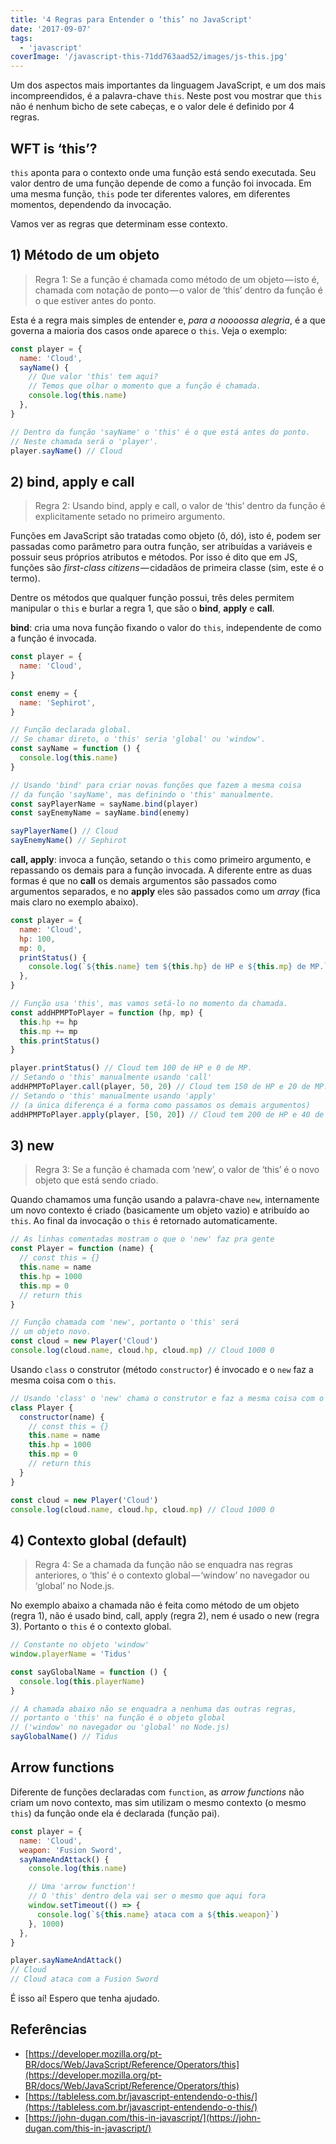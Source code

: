 ```yaml
---
title: '4 Regras para Entender o ‘this’ no JavaScript'
date: '2017-09-07'
tags:
  - 'javascript'
coverImage: '/javascript-this-71dd763aad52/images/js-this.jpg'
---
```


Um dos aspectos mais importantes da linguagem JavaScript, e um dos mais incompreendidos, é a palavra-chave `this`. Neste post vou mostrar que `this` não é nenhum bicho de sete cabeças, e o valor dele é definido por 4 regras.

<PostImage
  src="/javascript-this-71dd763aad52/images/js-this-1024x512.jpg"
  width="1024"
  height="512"
  alt=""
/>

## WFT is ‘this’?

`this` aponta para o contexto onde uma função está sendo executada. Seu valor dentro de uma função depende de como a função foi invocada. Em uma mesma função, `this` pode ter diferentes valores, em diferentes momentos, dependendo da invocação.

Vamos ver as regras que determinam esse contexto.

## 1) Método de um objeto

> Regra 1: Se a função é chamada como método de um objeto — isto é, chamada com notação de ponto — o valor de ‘this’ dentro da função é o que estiver antes do ponto.

Esta é a regra mais simples de entender e, _para a noooossa alegria_, é a que governa a maioria dos casos onde aparece o `this`. Veja o exemplo:

```javascript
const player = {
  name: 'Cloud',
  sayName() {
    // Que valor 'this' tem aqui?
    // Temos que olhar o momento que a função é chamada.
    console.log(this.name)
  },
}

// Dentro da função 'sayName' o 'this' é o que está antes do ponto.
// Neste chamada será o 'player'.
player.sayName() // Cloud
```

## 2) bind, apply e call

> Regra 2: Usando bind, apply e call, o valor de ‘this’ dentro da função é explicitamente setado no primeiro argumento.

Funções em JavaScript são tratadas como objeto (ô, dó), isto é, podem ser passadas como parâmetro para outra função, ser atribuídas a variáveis e possuir seus próprios atributos e métodos. Por isso é dito que em JS, funções são *first-class citizens* — cidadãos de primeira classe (sim, este é o termo).

Dentre os métodos que qualquer função possui, três deles permitem manipular o `this` e burlar a regra 1, que são o **bind**, **apply** e **call**.

**bind**: cria uma nova função fixando o valor do `this`, independente de como a função é invocada.

```javascript
const player = {
  name: 'Cloud',
}

const enemy = {
  name: 'Sephirot',
}

// Função declarada global.
// Se chamar direto, o 'this' seria 'global' ou 'window'.
const sayName = function () {
  console.log(this.name)
}

// Usando 'bind' para criar novas funções que fazem a mesma coisa
// da função 'sayName', mas definindo o 'this' manualmente.
const sayPlayerName = sayName.bind(player)
const sayEnemyName = sayName.bind(enemy)

sayPlayerName() // Cloud
sayEnemyName() // Sephirot
```

**call, apply**: invoca a função, setando o `this` como primeiro argumento, e repassando os demais para a função invocada. A diferente entre as duas formas é que no **call** os demais argumentos são passados como argumentos separados, e no **apply** eles são passados como um _array_ (fica mais claro no exemplo abaixo).

```javascript
const player = {
  name: 'Cloud',
  hp: 100,
  mp: 0,
  printStatus() {
    console.log(`${this.name} tem ${this.hp} de HP e ${this.mp} de MP.`)
  },
}

// Função usa 'this', mas vamos setá-lo no momento da chamada.
const addHPMPToPlayer = function (hp, mp) {
  this.hp += hp
  this.mp += mp
  this.printStatus()
}

player.printStatus() // Cloud tem 100 de HP e 0 de MP.
// Setando o 'this' manualmente usando 'call'
addHPMPToPlayer.call(player, 50, 20) // Cloud tem 150 de HP e 20 de MP.
// Setando o 'this' manualmente usando 'apply'
// (a única diferença é a forma como passamos os demais argumentos)
addHPMPToPlayer.apply(player, [50, 20]) // Cloud tem 200 de HP e 40 de MP.
```

## 3) new

> Regra 3: Se a função é chamada com ‘new’, o valor de ‘this’ é o novo objeto que está sendo criado.

Quando chamamos uma função usando a palavra-chave `new`, internamente um novo contexto é criado (basicamente um objeto vazio) e atribuído ao `this`. Ao final da invocação o `this` é retornado automaticamente.

```js
// As linhas comentadas mostram o que o 'new' faz pra gente
const Player = function (name) {
  // const this = {}
  this.name = name
  this.hp = 1000
  this.mp = 0
  // return this
}

// Função chamada com 'new', portanto o 'this' será
// um objeto novo.
const cloud = new Player('Cloud')
console.log(cloud.name, cloud.hp, cloud.mp) // Cloud 1000 0
```

Usando `class` o construtor (método `constructor`) é invocado e o `new` faz a mesma coisa com o `this`.

```javascript
// Usando 'class' o 'new' chama o construtor e faz a mesma coisa com o 'this'
class Player {
  constructor(name) {
    // const this = {}
    this.name = name
    this.hp = 1000
    this.mp = 0
    // return this
  }
}

const cloud = new Player('Cloud')
console.log(cloud.name, cloud.hp, cloud.mp) // Cloud 1000 0
```

## 4) Contexto global (default)

> Regra 4: Se a chamada da função não se enquadra nas regras anteriores, o ‘this’ é o contexto global — ‘window’ no navegador ou ‘global’ no Node.js.

No exemplo abaixo a chamada não é feita como método de um objeto (regra 1), não é usado bind, call, apply (regra 2), nem é usado o new (regra 3). Portanto o `this` é o contexto global.

```javascript
// Constante no objeto 'window'
window.playerName = 'Tidus'

const sayGlobalName = function () {
  console.log(this.playerName)
}

// A chamada abaixo não se enquadra a nenhuma das outras regras,
// portanto o 'this' na função é o objeto global
// ('window' no navegador ou 'global' no Node.js)
sayGlobalName() // Tidus
```

## Arrow functions

Diferente de funções declaradas com `function`, as _arrow functions_ não criam um novo contexto, mas sim utilizam o mesmo contexto (o mesmo `this`) da função onde ela é declarada (função pai).

```javascript
const player = {
  name: 'Cloud',
  weapon: 'Fusion Sword',
  sayNameAndAttack() {
    console.log(this.name)

    // Uma 'arrow function'!
    // O 'this' dentro dela vai ser o mesmo que aqui fora
    window.setTimeout(() => {
      console.log(`${this.name} ataca com a ${this.weapon}`)
    }, 1000)
  },
}

player.sayNameAndAttack()
// Cloud
// Cloud ataca com a Fusion Sword
```

É isso aí! Espero que tenha ajudado.

## Referências

- [https://developer.mozilla.org/pt-BR/docs/Web/JavaScript/Reference/Operators/this](https://developer.mozilla.org/pt-BR/docs/Web/JavaScript/Reference/Operators/this)
- [https://tableless.com.br/javascript-entendendo-o-this/](https://tableless.com.br/javascript-entendendo-o-this/)
- [https://john-dugan.com/this-in-javascript/](https://john-dugan.com/this-in-javascript/)
